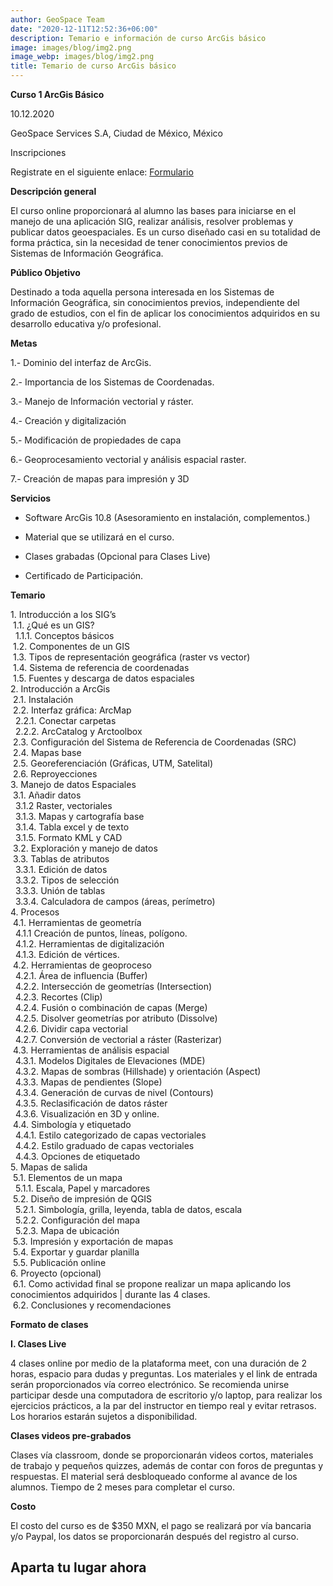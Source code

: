 ```yaml
---
author: GeoSpace Team
date: "2020-12-11T12:52:36+06:00"
description: Temario e información de curso ArcGis básico
image: images/blog/img2.png
image_webp: images/blog/img2.png
title: Temario de curso ArcGis básico
---
```


__Curso 1 ArcGis Básico__

10.12.2020

GeoSpace Services S.A, Ciudad de México, México

Inscripciones

Registrate en el siguiente enlace: [Formulario](https://forms.gle/RFyMBhpDA6MSLFma9)

__Descripción general__

El curso online proporcionará al alumno las bases para iniciarse en el manejo de una aplicación SIG, realizar análisis, resolver problemas y publicar datos geoespaciales. Es un curso diseñado casi en su totalidad de forma práctica, sin la necesidad de tener conocimientos previos de Sistemas de Información Geográfica.


__Público Objetivo__ 

Destinado a toda aquella persona interesada en los Sistemas de Información Geográfica, sin conocimientos previos, independiente del grado de estudios, con el fin de aplicar los conocimientos adquiridos en su desarrollo educativa y/o profesional.

__Metas__

1.- Dominio del interfaz de ArcGis.

2.- Importancia de los Sistemas de Coordenadas. 

3.- Manejo de Información vectorial y ráster. 

4.- Creación y digitalización

5.- Modificación de  propiedades de capa 

6.- Geoprocesamiento vectorial y análisis espacial raster. 

7.- Creación de mapas para impresión y 3D
 
__Servicios__ 

- Software ArcGis 10.8  (Asesoramiento en instalación, complementos.)

- Material que se utilizará en el curso. 

- Clases grabadas (Opcional para Clases Live)

- Certificado de Participación. 


__Temario__ 

| 1. Introducción a los SIG’s 
|  1.1. ¿Qué es un GIS? 
|   1.1.1. Conceptos básicos
|  1.2. Componentes de un GIS 
|  1.3. Tipos de representación geográfica (raster vs vector) 
|  1.4. Sistema de referencia de coordenadas 
|  1.5. Fuentes y descarga de datos espaciales

| 2. Introducción a ArcGis
|  2.1. Instalación
|  2.2. Interfaz gráfica: ArcMap
|   2.2.1. Conectar carpetas
|   2.2.2. ArcCatalog y Arctoolbox
|  2.3. Configuración del Sistema de Referencia de Coordenadas (SRC)
|  2.4. Mapas base
|  2.5. Georeferenciación (Gráficas, UTM, Satelital) 
|  2.6. Reproyecciones

| 3. Manejo de datos Espaciales
|  3.1. Añadir  datos 
|   3.1.2 Raster, vectoriales
|   3.1.3. Mapas y cartografía base 
|   3.1.4. Tabla excel y de texto  
|   3.1.5. Formato KML y CAD
|  3.2. Exploración y manejo de datos
|  3.3. Tablas de atributos 
|   3.3.1. Edición de datos
|   3.3.2. Tipos de selección 
|   3.3.3. Unión de tablas
|   3.3.4. Calculadora de campos (áreas, perímetro)

| 4. Procesos
|  4.1. Herramientas de geometría 
|   4.1.1 Creación de puntos, líneas, polígono.
|   4.1.2. Herramientas de digitalización
|   4.1.3. Edición de vértices.
|  4.2. Herramientas de geoproceso 
|   4.2.1. Área de influencia (Buffer)  
|   4.2.2. Intersección de geometrías (Intersection)
|   4.2.3. Recortes (Clip)  
|   4.2.4. Fusión o combinación de capas (Merge)
|   4.2.5. Disolver geometrías por atributo (Dissolve)  
|   4.2.6. Dividir capa vectorial
|   4.2.7. Conversión de vectorial a ráster (Rasterizar)
|  4.3. Herramientas de análisis espacial  
|   4.3.1. Modelos Digitales de Elevaciones (MDE)
|   4.3.2. Mapas de sombras (Hillshade) y orientación (Aspect)  
|   4.3.3. Mapas de pendientes (Slope)
|   4.3.4. Generación de curvas de nivel (Contours)
|   4.3.5. Reclasificación de datos ráster
|   4.3.6. Visualización en 3D y online.
|  4.4. Simbología y etiquetado
|   4.4.1. Estilo categorizado de capas vectoriales
|   4.4.2. Estilo graduado de capas vectoriales
|   4.4.3. Opciones de etiquetado

| 5. Mapas de salida
|  5.1. Elementos de un mapa 
|   5.1.1. Escala, Papel y marcadores
|  5.2. Diseño de impresión de QGIS
|   5.2.1. Simbología, grilla, leyenda, tabla de datos, escala 
|   5.2.2. Configuración del mapa
|   5.2.3. Mapa de ubicación 
|  5.3. Impresión y exportación de mapas
|  5.4. Exportar y guardar planilla
|  5.5. Publicación online

| 6. Proyecto (opcional)
|  6.1. Como actividad final se propone realizar un mapa aplicando los conocimientos adquiridos | durante las 4 clases.
|  6.2. Conclusiones y recomendaciones



__Formato de clases__ 

__I. Clases Live__

4 clases online por medio de la plataforma meet, con una duración de 2 horas, espacio para dudas y preguntas. Los materiales y el link de entrada serán proporcionados vía correo electrónico. Se recomienda unirse participar desde una computadora de escritorio y/o laptop,  para realizar los ejercicios prácticos, a la par del instructor en tiempo real y evitar retrasos. Los horarios estarán sujetos a disponibilidad.


__Clases videos pre-grabados__

Clases vía classroom, donde se proporcionarán videos cortos, materiales de trabajo y pequeños quizzes, además de contar con foros de preguntas y respuestas. El material será desbloqueado conforme al avance de los alumnos. Tiempo de 2 meses para completar el curso.

__Costo__

El costo del curso es de $350 MXN, el pago se realizará por vía bancaria y/o Paypal, los datos se proporcionarán después del registro al curso. 

## Aparta tu lugar ahora

<body>
  <script
    src="https://www.paypal.com/sdk/js?client-id=AcQdtyiVn1BB_IUava5Pkopojt7-BjEuq5LpCgQAbtuD_oj4jEUvrcVZx6y6qAM5IswfAKvosDeQifzp"> // Required. Replace SB_CLIENT_ID with your sandbox client ID.
  </script>

  <div id="paypal-button-container"></div>

  <script>
    paypal.Buttons({
    createOrder: function(data, actions) {
      // This function 
      return actions.order.create({
        purchase_units: [{
          amount: {
            currency_code: 'USD',
            value: '15.00'
          }
        }]
      });
    },
    onApprove: function(data, actions) {
      // This function captures the funds from the transaction.
      return actions.order.capture().then(function(details) {
        // This function shows a transaction success message to your buyer.
        alert('Transaction completed by ' + details.payer.name.given_name);
      });
    }
  }).render('#paypal-button-container');
    
  </script>
</body>